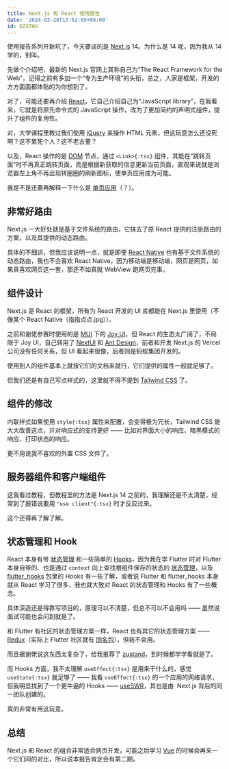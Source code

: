 ```yaml
---
title: Next.js 和 React 使用报告
date: '2024-03-28T13:52:05+08:00'
id: DZXTHU
---
```


使用报告系列开新坑了，今天要谈的是 [Next.js](https://nextjs.org/docs) 14。为什么是 14 呢，因为我从 14 学的，别叫。

先做个介绍吧，最新的 Next.js 官网上其称自己为“The React Framework for the Web”，记得之前有多加一个“专为生产环境”的头衔，总之，人家是框架，开发的方方面面都体贴的为你想到了。

对了，可能还要再介绍 [React](https://react.dev/learn)，它自己介绍自己为“JavaScript library”，在我看来，它就是将原先命令式的 JavaScript 操作，改为了更加简约的声明式组件，提升了组件的复用性。

对，大学课程里教过我们使用 [jQuery](https://jquery.com) 来操作 HTML 元素，但这玩意怎么还没死啊？这不累死个人？这不老古董？

以及，React 操作的是 [DOM](https://developer.mozilla.org/zh-CN/docs/Web/API/Document_Object_Model/Introduction) 节点，通过 `<Link>{:tsx}` 组件，其能在“跳转页面”时不再真正跳转页面，而是根据新获取的信息更新当前页面，直观来说就是浏览器左上角不再出现转圈圈的刷新图标，使单页应用成为可能。

我是不是还要再解释一下什么是 [单页应用](https://developer.mozilla.org/zh-CN/docs/Glossary/SPA)（？）。

## 非常好路由

Next.js 一大好处就是基于文件系统的路由，它抹去了原 React 提供的注册路由的方案，以及其提供的动态路由。

具体的不细讲，但我应该说明一点，就是即便 [React Native](https://reactnative.dev) 也有基于文件系统的动态路由，我也不会喜欢 React Native，因为移动端是移动端，网页是网页，如果真喜欢网页这一套，那还不如真就 WebView 跑网页完事。

## 组件设计

Next.js 是 React 的框架，所有为 React 开发的 UI 库都能在 Next.js 里使用（不像某个 React Native（指指点点.jpg））。

之前和谢佬参赛时使用的是 [MUI](https://mui.com) 下的 [Joy UI](https://mui.com/joy-ui/getting-started)，但 React 的生态太广阔了，不局限于 Joy UI，自己转用了 [NextUI](https://nextui.org/docs/components/avatar) 和 [Ant Design](https://ant.design/components/overview-cn)，前者和开发 Next.js 的 Vercel 公司没有任何关系，但 UI 看起来很像，后者则是蚂蚁集团开发的。

使用别人的组件基本上就按它们的文档来就行，它们提供的属性一般就足够了。

但我们还是有自己写点样式的，这里就不得不提到 [Tailwind CSS](https://tailwindcss.com) 了。

## 组件的修改

内联样式如果使用 `style{:tsx}` 属性来配置，会变得极为冗长，Tailwind CSS 能大大改善这点，并对响应式的支持更好 —— 比如对界面大小的响应、暗黑模式的响应、打印状态的响应。

更不用说我不喜欢的外置 CSS 文件了。

## 服务器组件和客户端组件

这我看过教程，但教程里的方法是 Next.js 14 之前的，我理解还是不太清楚，经常到了报错说要用 `"use client"{:tsx}` 时才反应过来。

这个还得再了解了解。

<Alert
  title='2025-01-05 18:48:20 补充'
  description='Minecraft 中也分为服务端 mod 和客户端 mod，服务端不能调用客户端才拥有的 API，类比之下，只要是依赖用户浏览器的内容，就应该使用 "use client"'
/>

## 状态管理和 Hook

React 本身有带 [状态管理](https://react.dev/learn/passing-data-deeply-with-context) 和一些简单的 [Hooks](https://react.dev/reference/react/hooks)，因为我在学 Flutter 时对 Flutter 本身自带的、也是通过 `context` 向上查找根组件保存的状态的 [状态管理](https://api.flutter.dev/flutter/widgets/InheritedWidget-class.html)，以及 [flutter_hooks](https://pub.dev/packages/flutter_hooks) 包里的 Hooks 有一些了解，或者说 Flutter 和 flutter_hooks 本身就从 React 学习了很多，我也就大致对 React 的状态管理和 Hooks 有了一些概念。

具体深造还是得靠写项目的，原理可以不清楚，但总不可以不会用吗 —— 虽然说面试可能也会问到就是了。

和 Flutter 有社区的状态管理方案一样，React 也有其它的状态管理方案 —— [Redux](https://redux.js.org)（实际上 Flutter 社区就有 [同名包](https://docs.flutter.dev/data-and-backend/state-mgmt/options#redux)），但我不会用。

而且据谢佬说这东西太复杂了，给我推荐了 [zustand](https://github.com/pmndrs/zustand)，到时候都学学看就是了。

而 Hooks 方面，我不太理解 `useEffect{:tsx}` 是用来干什么的，感觉 `useState{:tsx}` 就足够了 —— 我看 `useEffect{:tsx}` 的一个应用的网络请求，但我明显找到了一个更牛逼的 Hooks —— [useSWR](https://swr.vercel.app/zh-CN/docs/getting-started)，其也是由  Next.js 背后的同一团队创建的。

真的非常有用这玩意。

## 总结

Next.js 和 React 的组合非常适合网页开发，可能之后学习 [Vue](https://vuejs.org) 的时候会再来一个它们间的对比，所以说本报告肯定会有第二期。
